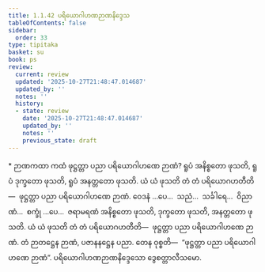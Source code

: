 ```yaml
---
title: 1.1.42 ပရိယောဂါဟဏဉာဏနိဒ္ဒေသ
tableOfContents: false
sidebar:
  order: 33
type: tipitaka
basket: su
book: ps
review:
  current: review
  updated: '2025-10-27T21:48:47.014687'
  updated_by: ''
  notes: ''
  history:
  - state: review
    date: '2025-10-27T21:48:47.014687'
    updated_by: ''
    notes: ''
    previous_state: draft
---
```



<ReviewStatus review={frontmatter.review} showDetails={true} />

<HypothesisAnnotation frontmatter={frontmatter} />

<DynamicBreadcrumb />

<Paragraph type="center" book="ps">
* ဉာဏကထာ
</Paragraph>


<Division number="93" book="ps" e="ch" v="26" p="103">

<Paragraph number="606" book="ps">
ကထံ ဖုဋ္ဌတ္တာ ပညာ ပရိယောဂါဟဏေ ဉာဏံ? ရူပံ အနိစ္စတော ဖုသတိ, ရူပံ ဒုက္ခတော ဖုသတိ, ရူပံ အနတ္တတော ဖုသတိ. ယံ ယံ ဖုသတိ တံ တံ ပရိယောဂဟတီတိ—  ဖုဋ္ဌတ္တာ ပညာ ပရိယောဂါဟဏေ ဉာဏံ. ဝေဒနံ …ပေ…  သညံ…  သင်္ခါရေ…  ဝိညာဏံ…  စက္ခုံ …ပေ…  ဇရာမရဏံ အနိစ္စတော ဖုသတိ, ဒုက္ခတော ဖုသတိ, အနတ္တတော ဖုသတိ. ယံ ယံ ဖုသတိ တံ တံ ပရိယောဂဟတီတိ—  ဖုဋ္ဌတ္တာ ပညာ ပရိယောဂါဟဏေ ဉာဏံ. တံ ဉာတဋ္ဌေန ဉာဏံ, ပဇာနနဋ္ဌေန ပညာ. တေန ဝုစ္စတိ—  “ဖုဋ္ဌတ္တာ ပညာ ပရိယောဂါဟဏေ ဉာဏံ”.

</Paragraph>
</Division>

<Paragraph number="607" type="center" book="ps">
ပရိယောဂါဟဏဉာဏနိဒ္ဒေသော ဒွေစတ္တာလီသမော.
</Paragraph>